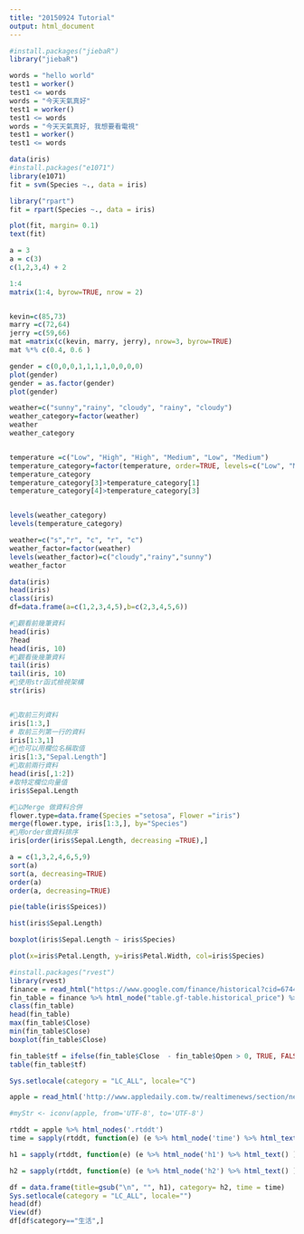 ```yaml
---
title: "20150924 Tutorial"
output: html_document
---
```


```r
#install.packages("jiebaR")
library("jiebaR")

words = "hello world"
test1 = worker()
test1 <= words
words = "今天天氣真好"
test1 = worker()
test1 <= words
words = "今天天氣真好, 我想要看電視"
test1 = worker()
test1 <= words

```

```r
data(iris)
#install.packages("e1071")
library(e1071)
fit = svm(Species ~., data = iris)

library("rpart")
fit = rpart(Species ~., data = iris)

plot(fit, margin= 0.1)
text(fit)

```


```r
a = 3
a = c(3)
c(1,2,3,4) + 2

1:4
matrix(1:4, byrow=TRUE, nrow = 2)


kevin=c(85,73)
marry =c(72,64)
jerry =c(59,66)
mat =matrix(c(kevin, marry, jerry), nrow=3, byrow=TRUE)
mat %*% c(0.4, 0.6 )


```


```r
gender = c(0,0,0,1,1,1,1,0,0,0,0)
plot(gender)
gender = as.factor(gender)
plot(gender)

weather=c("sunny","rainy", "cloudy", "rainy", "cloudy")
weather_category=factor(weather)
weather
weather_category


temperature =c("Low", "High", "High", "Medium", "Low", "Medium")
temperature_category=factor(temperature, order=TRUE, levels=c("Low", "Medium", "High"))
temperature_category
temperature_category[3]>temperature_category[1]
temperature_category[4]>temperature_category[3]


levels(weather_category)
levels(temperature_category)

weather=c("s","r", "c", "r", "c")
weather_factor=factor(weather)
levels(weather_factor)=c("cloudy","rainy","sunny")
weather_factor
```

```r
data(iris)
head(iris)
class(iris)
df=data.frame(a=c(1,2,3,4,5),b=c(2,3,4,5,6))

#觀看前幾筆資料
head(iris)
?head
head(iris, 10)
#觀看後幾筆資料
tail(iris)
tail(iris, 10)
#使用str函式檢視架構
str(iris)


#取前三列資料
iris[1:3,]
# 取前三列第一行的資料
iris[1:3,1]
#也可以用欄位名稱取值
iris[1:3,"Sepal.Length"]
#取前兩行資料
head(iris[,1:2])
#取特定欄位向量值
iris$Sepal.Length

#以Merge 做資料合併
flower.type=data.frame(Species ="setosa", Flower ="iris")
merge(flower.type, iris[1:3,], by="Species")
#用order做資料排序
iris[order(iris$Sepal.Length, decreasing =TRUE),]

a = c(1,3,2,4,6,5,9)
sort(a)
sort(a, decreasing=TRUE)
order(a)
order(a, decreasing=TRUE)

pie(table(iris$Speices))

hist(iris$Sepal.Length)

boxplot(iris$Sepal.Length ~ iris$Species)

plot(x=iris$Petal.Length, y=iris$Petal.Width, col=iris$Species)

#install.packages("rvest")
library(rvest)
finance = read_html("https://www.google.com/finance/historical?cid=674465&startdate=Sep%2025%2C%202000&enddate=Sep%2024%2C%202015&num=30&ei=GWYDVpnCEdCI0ATZzY-IAQ&start=30")
fin_table = finance %>% html_node("table.gf-table.historical_price") %>% html_table(header=TRUE)
class(fin_table)
head(fin_table)
max(fin_table$Close)
min(fin_table$Close)
boxplot(fin_table$Close)

fin_table$tf = ifelse(fin_table$Close  - fin_table$Open > 0, TRUE, FALSE)
table(fin_table$tf)

Sys.setlocale(category = "LC_ALL", locale="C")

apple = read_html('http://www.appledaily.com.tw/realtimenews/section/new/', encoding="UTF-8")

#myStr <- iconv(apple, from='UTF-8', to='UTF-8')

rtddt = apple %>% html_nodes('.rtddt')  
time = sapply(rtddt, function(e) (e %>% html_node('time') %>% html_text() )) %>% iconv(from='UTF-8', to='UTF-8')

h1 = sapply(rtddt, function(e) (e %>% html_node('h1') %>% html_text() )) %>% iconv(from='UTF-8', to='UTF-8') 

h2 = sapply(rtddt, function(e) (e %>% html_node('h2') %>% html_text() ))  %>% iconv(from='UTF-8', to='UTF-8')

df = data.frame(title=gsub("\n", "", h1), category= h2, time = time)
Sys.setlocale(category = "LC_ALL", locale="")
head(df)
View(df)
df[df$category=="生活",]


```
